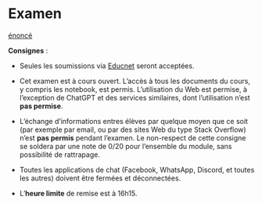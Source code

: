# Examen

[énoncé](notebooks/exam.ipynb)

**Consignes** :

- Seules les soumissions via [Educnet](https://educnet.enpc.fr/mod/assign/view.php?id=70941) seront acceptées.

- Cet examen est à cours ouvert. L'accès à tous les documents du cours, y compris les notebook, est permis.
  L'utilisation du Web est permise, à l'exception de ChatGPT et des services similaires,
  dont l'utilisation n'est **pas permise**.

- L'échange d'informations entres élèves par quelque moyen que ce soit (par exemple par email, ou par des sites Web du type Stack Overflow) n'est **pas permis** pendant l'examen.
  Le non-respect de cette consigne se soldera par une note de 0/20 pour l’ensemble du module, sans possibilité de rattrapage.

- Toutes les applications de chat (Facebook, WhatsApp, Discord, et toutes les autres) doivent être fermées et déconnectées.

- L'**heure limite** de remise est à 16h15.
